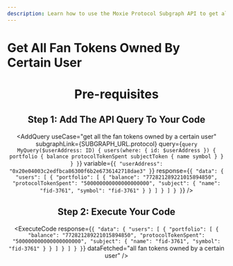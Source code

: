 ```yaml
---
description: Learn how to use the Moxie Protocol Subgraph API to get all fan tokens owned by a certain user.
---
```



# Get All Fan Tokens Owned By Certain User

<Header
  useCase="get all the fan tokens owned by a certain user"
  apiName="Moxie Protocol Subgraph"
/>

# Pre-requisites

<Prerequisites apiName="Moxie Protocol Subgraph" />

## Step 1: Add The API Query To Your Code

<AddQuery
  useCase="get all the fan tokens owned by a certain user"
  subgraphLink={SUBGRAPH_URL.protocol}
  query={`query MyQuery($userAddress: ID) {
  users(where: { id: $userAddress }) {
    portfolio {
      balance
      protocolTokenSpent
      subjectToken {
        name
        symbol
      }
    }
  }
}`}
  variable={`{
  "userAddress": "0x20e04003c2edfbca86300f6b2e6736142718dae3"
}`}
  response={`{
  "data": {
    "users": [
      {
        "portfolio": [
          {
            "balance": "772821289221015894850",
            "protocolTokenSpent": "500000000000000000000",
            "subject": {
              "name": "fid-3761",
              "symbol": "fid-3761"
            }
          }
        ]
      }
    ]
  }
}`}
/>

## Step 2: Execute Your Code

<ExecuteCode
  response={`{
  "data": {
    "users": [
      {
        "portfolio": [
          {
            "balance": "772821289221015894850",
            "protocolTokenSpent": "500000000000000000000",
            "subject": {
              "name": "fid-3761",
              "symbol": "fid-3761"
            }
          }
        ]
      }
    ]
  }
}`}
  dataFetched="all fan tokens owned by a certain user"
/>

<DeveloperSupport />
